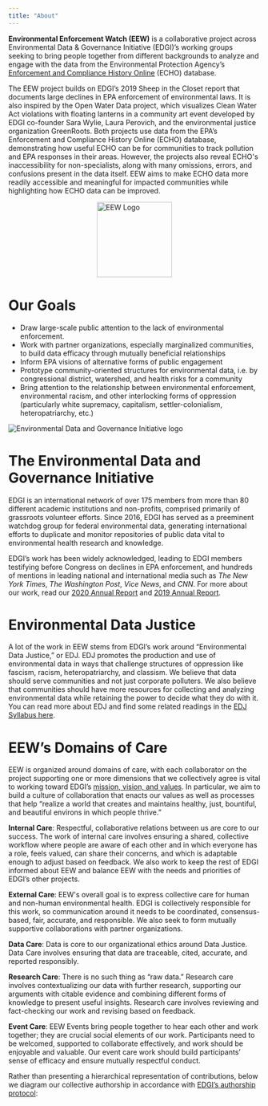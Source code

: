 ```yaml
---
title: "About"
---
```



<Layout pageTitle="About" sidebarLinks={AboutSidebarLinks} activeHeaderLink="About">

**Environmental Enforcement Watch (EEW)** is a collaborative project across Environmental Data & Governance Initiative (EDGI)’s working groups seeking to bring people together from different backgrounds to analyze and engage with the data from the Environmental Protection Agency’s <a href="https://echo.epa.gov/" target='_blank' rel='noopener'>Enforcement and Compliance History Online</a> (ECHO) database.

The EEW project builds on EDGI’s 2019 Sheep in the Closet report that documents large declines in EPA enforcement of environmental laws. It is also inspired by the Open Water Data project, which visualizes Clean Water Act violations with floating lanterns in a community art event developed by EDGI co-founder Sara Wylie, Laura Perovich, and the environmental justice organization GreenRoots. Both projects use data from the EPA’s Enforcement and Compliance History Online (ECHO) database, demonstrating how useful ECHO can be for communities to track pollution and EPA responses in their areas. However, the projects also reveal ECHO's inaccessibility for non-specialists, along with many omissions, errors, and confusions present in the data itself. EEW aims to make ECHO data more readily accessible and meaningful for impacted communities while highlighting how ECHO data can be improved.

<img src={EEWLogo} alt='EEW Logo' style='display:block;margin-left:auto;margin-right:auto;width:150px;'/>

# Our Goals
* Draw large-scale public attention to the lack of environmental enforcement.
* Work with partner organizations, especially marginalized communities, to build data efficacy through mutually beneficial relationships
* Inform EPA visions of alternative forms of public engagement
* Prototype community-oriented structures for environmental data, i.e. by congressional district, watershed, and health risks for a community
* Bring attention to the relationship between environmental enforcement, environmental racism, and other interlocking forms of oppression (particularly white supremacy, capitalism, settler-colonialism, heteropatriarchy, etc.)

<img src={EDGILogo} alt='Environmental Data and Governance Initiative logo'/>

# The Environmental Data and Governance Initiative
EDGI is an international network of over 175 members from more than 80 different academic institutions and non-profits, comprised primarily of grassroots volunteer efforts. Since 2016, EDGI has served as a preeminent watchdog group for federal environmental data, generating international efforts to duplicate and monitor repositories of public data vital to environmental health research and knowledge.

EDGI’s work has been widely acknowledged, leading to EDGI members testifying before Congress on declines in EPA enforcement, and hundreds of mentions in leading national and international media such as *The New York Times*, *The Washington Post*, *Vice News*, and *CNN*. For more about our work, read our <a href="https://envirodatagov.org/publication/edgi-annual-report-2020/">2020 Annual Report</a> and <a href="https://envirodatagov.org/publication/edgi-annual-report-2019/">2019 Annual Report</a>. 

# Environmental Data Justice
A lot of the work in EEW stems from EDGI’s work around “Environmental Data Justice,” or EDJ. EDJ promotes the production and use of environmental data in ways that challenge structures of oppression like fascism, racism, heteropatriarchy, and classism. We believe that data should serve communities and not just corporate polluters. We also believe that communities should have more resources for collecting and analyzing environmental data while retaining the power to decide what they do with it. You can read more about EDJ and find some related readings in the <a href="https://drive.google.com/drive/folders/1F0N3NOxcZBmlDW57IyAnSTQ8XZtESEn1">EDJ Syllabus here</a>.

# EEW’s Domains of Care 
EEW is organized around domains of care, with each collaborator on the project supporting one or more dimensions that we collectively agree is vital to working toward EDGI’s <a href="https://envirodatagov.org/about/mission-vision-values/#:~:text=EDGI%20fosters%20the%20stewardship%20and,enable%20government%20and%20industry%20accountability.">mission, vision, and values</a>. In particular, we aim to build a culture of collaboration that enacts our values as well as processes that help “realize a world that creates and maintains healthy, just, bountiful, and beautiful environs in which people thrive.” 

**Internal Care**: Respectful, collaborative relations between us are core to our success. The work of internal care involves ensuring a shared, collective workflow where people are aware of each other and in which everyone has a role, feels valued, can share their concerns, and which is adaptable enough to adjust based on feedback. We also work to keep the rest of EDGI informed about EEW and balance EEW with the needs and priorities of EDGI’s other projects.

**External Care**: EEW's overall goal is to express collective care for human and non-human environmental health. EDGI is collectively responsible for this work, so communication around it needs to be coordinated, consensus-based, fair, accurate, and responsible. We also seek to form mutually supportive collaborations with partner organizations.

**Data Care**: Data is core to our organizational ethics around Data Justice. Data Care involves ensuring that data are traceable, cited, accurate, and reported responsibly.

**Research Care**: There is no such thing as “raw data.” Research care involves contextualizing our data with further research, supporting our arguments with citable evidence and combining different forms of knowledge to present useful insights. Research care involves reviewing and fact-checking our work and revising based on feedback.

**Event Care**: EEW Events bring people together to hear each other and work together; they are crucial social elements of our work. Participants need to be welcomed, supported to collaborate effectively, and work should be enjoyable and valuable. Our event care work should build participants’ sense of efficacy and ensure mutually respectful conduct.

Rather than presenting a hierarchical representation of contributions, below we diagram our collective authorship in accordance with <a href="https://docs.google.com/document/d/1SZeIVuJ4kjosq9GXTx8AauEF4RJYOftYyuPsj68kVck/edit#heading=h.k0ozbm3wj762">EDGI’s authorship protocol</a>: 

</Layout>
